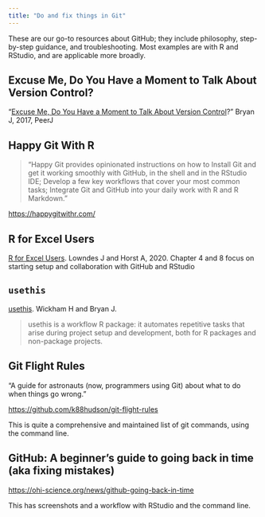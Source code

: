 ```yaml
---
title: "Do and fix things in Git"
---
```


These are our go-to resources about GitHub; they include philosophy, step-by-step guidance, and troubleshooting. Most examples are with R and RStudio, and are applicable more broadly.

## Excuse Me, Do You Have a Moment to Talk About Version Control?

"[Excuse Me, Do You Have a Moment to Talk About Version Control](https://peerj.com/preprints/3159/)?" Bryan J, 2017, PeerJ 

## Happy Git With R

> "Happy Git provides opinionated instructions on how to Install Git and get it working smoothly with GitHub, in the shell and in the RStudio IDE; Develop a few key workflows that cover your most common tasks; Integrate Git and GitHub into your daily work with R and R Markdown."

<https://happygitwithr.com/>

## R for Excel Users

[R for Excel Users](https://rstudio-conf-2020.github.io/r-for-excel/). Lowndes J and Horst A, 2020. Chapter 4 and 8 focus on starting setup and collaboration with GitHub and RStudio

## `usethis`

[usethis](https://usethis.r-lib.org/). Wickham H and Bryan J.

> usethis is a workflow R package: it automates repetitive tasks that arise during project setup and development, both for R packages and non-package projects.

## Git Flight Rules

"A guide for astronauts (now, programmers using Git) about what to do when things go wrong."

<https://github.com/k88hudson/git-flight-rules>

This is quite a comprehensive and maintained list of git commands, using the command line.

## GitHub: A beginner's guide to going back in time (aka fixing mistakes)

<https://ohi-science.org/news/github-going-back-in-time>

This has screenshots and a workflow with RStudio and the command line.
